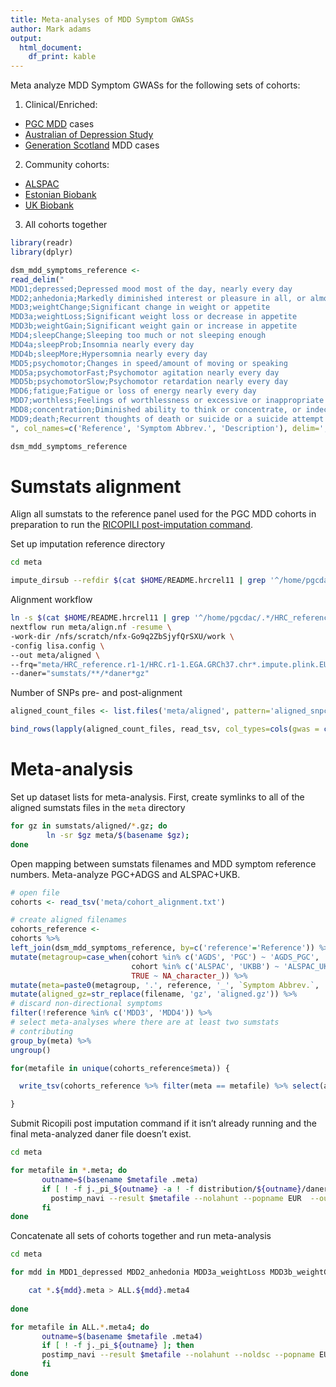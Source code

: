 ```yaml
---
title: Meta-analyses of MDD Symptom GWASs
author: Mark adams
output:
  html_document:
    df_print: kable
---
```


Meta analyze MDD Symptom GWASs for the following sets of cohorts:

1. Clinical/Enriched:
  - [PGC MDD](pgc-symptom-gwas.html) cases
  - [Australian of Depression Study](https://www.geneticsofdepression.org.au/)
  - [Generation Scotland](http://generationscotland.org) MDD cases
2. Community cohorts:
  - [ALSPAC](http://www.bristol.ac.uk/alspac/)
  - [Estonian Biobank](https://genomics.ut.ee/en/content/estonian-biobank)
  - [UK Biobank](https://www.ukbiobank.ac.uk)
3. All cohorts together

```r

library(readr)
library(dplyr)

dsm_mdd_symptoms_reference <-
read_delim("
MDD1;depressed;Depressed mood most of the day, nearly every day
MDD2;anhedonia;Markedly diminished interest or pleasure in all, or almost all, activities most of the day, nearly every day
MDD3;weightChange;Significant change in weight or appetite
MDD3a;weightLoss;Significant weight loss or decrease in appetite
MDD3b;weightGain;Significant weight gain or increase in appetite
MDD4;sleepChange;Sleeping too much or not sleeping enough
MDD4a;sleepProb;Insomnia nearly every day
MDD4b;sleepMore;Hypersomnia nearly every day
MDD5;psychomotor;Changes in speed/amount of moving or speaking
MDD5a;psychomotorFast;Psychomotor agitation nearly every day
MDD5b;psychomotorSlow;Psychomotor retardation nearly every day
MDD6;fatigue;Fatigue or loss of energy nearly every day
MDD7;worthless;Feelings of worthlessness or excessive or inappropriate guilt
MDD8;concentration;Diminished ability to think or concentrate, or indecisiveness
MDD9;death;Recurrent thoughts of death or suicide or a suicide attempt or a specific plan for attempting suicide
", col_names=c('Reference', 'Symptom Abbrev.', 'Description'), delim=';')

dsm_mdd_symptoms_reference

```


# Sumstats alignment

Align all sumstats to the reference panel used for the PGC MDD cohorts in preparation to run the [RICOPILI post-imputation command](https://docs.google.com/document/d/1o4bN_uLK4IEItXCSdeQkXfZwEpLuSCWlveJevRogi08/edit#heading=h.4008addvumol). 

Set up imputation reference directory

```bash

cd meta

impute_dirsub --refdir $(cat $HOME/README.hrcrel11 | grep '^/home/pgcdac/.*/HRC_reference\.r1-1') --out meta --reference_info

```

Alignment workflow

```sh
ln -s $(cat $HOME/README.hrcrel11 | grep '^/home/pgcdac/.*/HRC_reference\.r1-1') meta/HRC_reference.r1-1
nextflow run meta/align.nf -resume \
-work-dir /nfs/scratch/nfx-Go9q2ZbSjyfQrSXU/work \
-config lisa.config \
--out meta/aligned \
--frq="meta/HRC_reference.r1-1/HRC.r1-1.EGA.GRCh37.chr*.impute.plink.EUR.frq2.gz" \
--daner="sumstats/**/*daner*gz"
```

Number of SNPs pre- and post-alignment
```r

aligned_count_files <- list.files('meta/aligned', pattern='aligned_snpcount', full.names=TRUE)

bind_rows(lapply(aligned_count_files, read_tsv, col_types=cols(gwas = col_character(), pre_align = col_integer(), post_align = col_integer())))

```

# Meta-analysis

Set up dataset lists for meta-analysis. First, create symlinks to all of the aligned sumstats files in the `meta` directory

```bash

for gz in sumstats/aligned/*.gz; do
        ln -sr $gz meta/$(basename $gz);
done

```

Open mapping between sumstats filenames and MDD symptom reference numbers. Meta-analyze PGC+ADGS and ALSPAC+UKB.

```r

# open file
cohorts <- read_tsv('meta/cohort_alignment.txt')

# create aligned filenames
cohorts_reference <-
cohorts %>%
left_join(dsm_mdd_symptoms_reference, by=c('reference'='Reference')) %>%
mutate(metagroup=case_when(cohort %in% c('AGDS', 'PGC') ~ 'AGDS_PGC',
                           cohort %in% c('ALSPAC', 'UKBB') ~ 'ALSPAC_UKB',
                           TRUE ~ NA_character_)) %>%
mutate(meta=paste0(metagroup, '.', reference, '_', `Symptom Abbrev.`, '.meta')) %>%
mutate(aligned_gz=str_replace(filename, 'gz', 'aligned.gz')) %>%
# discard non-directional symptoms
filter(!reference %in% c('MDD3', 'MDD4')) %>%
# select meta-analyses where there are at least two sumstats
# contributing
group_by(meta) %>%
ungroup()

for(metafile in unique(cohorts_reference$meta)) {

  write_tsv(cohorts_reference %>% filter(meta == metafile) %>% select(aligned_gz), path=file.path('meta', metafile), col_names=F)

}

```

Submit Ricopili post imputation command if it isn't already running and the final meta-analyzed daner file doesn't exist. 

```bash

cd meta

for metafile in *.meta; do
       outname=$(basename $metafile .meta)
       if [ ! -f j._pi_${outname} -a ! -f distribution/${outname}/daner_${outname}.gz ]; then
         postimp_navi --result $metafile --nolahunt --popname EUR  --out $outname 
       fi
done

```

Concatenate all sets of cohorts together and run meta-analysis

```bash

cd meta

for mdd in MDD1_depressed MDD2_anhedonia MDD3a_weightLoss MDD3b_weightGain MDD4a_sleepProb MDD4b_sleepMore MDD5a_psychomotorFast MDD5b_psychomotorSlow MDD6_fatigue MDD7_worthless MDD8_concentration MDD9_death; do

	cat *.${mdd}.meta > ALL.${mdd}.meta4
	
done

for metafile in ALL.*.meta4; do
	   outname=$(basename $metafile .meta4)
	   if [ ! -f j._pi_${outname} ]; then
	   postimp_navi --result $metafile --nolahunt --noldsc --popname EUR  --out $outname
	   fi
done

```